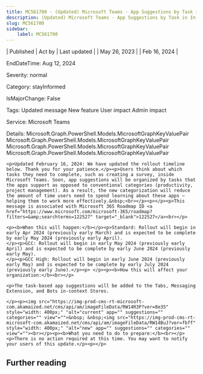 ```yaml
---
title: MC561700 - (Updated) Microsoft Teams - App Suggestions by Task in In-Context Stores
description: (Updated) Microsoft Teams - App Suggestions by Task in In-Context Stores
slug: MC561700
sidebar:
    label: MC561700
---
```



| Published | Act by | Last updated |
| May 26, 2023 |  | Feb 16, 2024 |

EndDateTime: Aug 12, 2024

Severity: normal

Category: stayInformed

IsMajorChange: False

Tags: Updated message New feature User impact Admin impact

Service: Microsoft Teams

Details: Microsoft.Graph.PowerShell.Models.MicrosoftGraphKeyValuePair Microsoft.Graph.PowerShell.Models.MicrosoftGraphKeyValuePair Microsoft.Graph.PowerShell.Models.MicrosoftGraphKeyValuePair Microsoft.Graph.PowerShell.Models.MicrosoftGraphKeyValuePair

```
<p>Updated February 16, 2024: We have updated the rollout timeline below. Thank you for your patience.</p><p>Users think about which tasks they need to complete, such as creating a survey, inside Microsoft Teams. Soon, app suggestions will be organized by tasks that the apps support as opposed to conventional categories (productivity, project management). As a result, the new categorization will reduce the amount of time users need to spend learning about these apps – helping them to work more effectively.&nbsp;<br></p><p></p><p>This message is associated with Microsoft 365 Roadmap ID <a href="https://www.microsoft.com/microsoft-365/roadmap?filters=&amp;searchterms=122527" target="_blank">122527</a><br></p>

<p><b>When this will happen:</b></p><p>Standard: Rollout will begin in early Apr 2024 (previously early March) and is expected to be complete by early May 2024 (previously early April).
</p><p>GCC: Rollout will begin in early May 2024 (previously early April) and is expected to be complete by early June 2024 (previously early May).
</p><p>GCC High: Rollout will begin in early June 2024 (previously early May) and is expected to be complete by early July 2024 (previously early June).</p><p> </p><p><b>How this will affect your organization:</b><br></p>

<p>The task-based app suggestions will be added to the Tabs, Messaging Extension, and Bots in-context Stores. 

</p><p><img src="https://img-prod-cms-rt-microsoft-com.akamaized.net/cms/api/am/imageFileData/RW14R3P?ver=8e35" style="width: 400px;" "alt="current" app="" suggestions="" categories="" view"="">&nbsp; &nbsp;<img src="https://img-prod-cms-rt-microsoft-com.akamaized.net/cms/api/am/imageFileData/RW14BuJ?ver=fbff" style="width: 400px;" "alt="new" app="" suggestions="" categories="" view"=""><br></p><p><b>What you need to do to prepare:</b><br></p>
<p>There is no action required at this time. You may want to notify your users of this update.</p><p></p>
```

## Further reading
